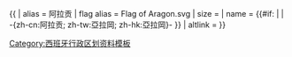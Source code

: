 {{ {{{1<noinclude>|country showdata</noinclude>}}}
| alias = 阿拉贡
| flag alias = Flag of Aragon.svg
| size = {{{size|}}}
| name = {{#if: {{{name|}}} | {{{name|}}} | -{zh-cn:阿拉贡; zh-tw:亞拉岡; zh-hk:亞拉岡}- }}
| altlink = {{{altlink|}}}
}}<noinclude>
[[Category:西班牙行政区划资料模板‎]]
</noinclude>